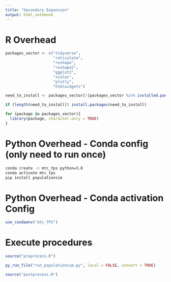 ```yaml
---
title: "Secondary Expansion"
output: html_notebook
---
```


# R Overhead
```r
packages_vector <- c("tidyverse",
                     "reticulate",
                     "reshape",
                     "reshape2",
                     "ggplot2",
                     "scales",
                     "plotly",
                     "htmlwidgets")

need_to_install <- packages_vector[!(packages_vector %in% installed.packages()[,"Package"])]

if (length(need_to_install)) install.packages(need_to_install)

for (package in packages_vector){
  library(package, character.only = TRUE)
}

```

# Python Overhead - Conda config (only need to run once)
```bash
conda create -n mtc_tps python=3.8
conda activate mtc_tps 
pip install populationsim
```

# Python Overhead - Conda activation Config
```r
use_condaenv("mtc_TPS")
```

# Execute procedures
```r

source("preprocess.R")

py_run_file("run_populationsim.py", local = FALSE, convert = TRUE)

source("postprocess.R")
```


